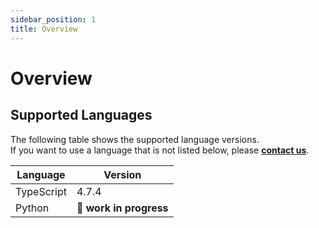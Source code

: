 ```yaml
---
sidebar_position: 1
title: Overview
---
```


# Overview

## Supported Languages

The following table shows the supported language versions.  
If you want to use a language that is not listed below, please [**contact us**](https://dogutech.io/en/contact-us).

| Language   | Version                 |
| ---------- | ----------------------- |
| TypeScript | 4.7.4                   |
| Python     | 🚧 **work in progress** |
